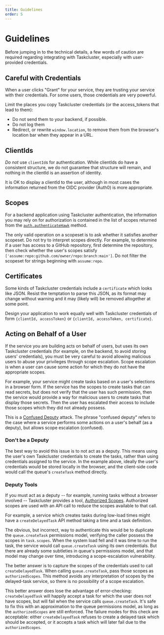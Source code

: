```yaml
---
title: Guidelines
order: 5
---
```


# Guidelines

Before jumping in to the technical details, a few words of caution are required
regarding integrating with Taskcluster, especially with user-provided
credentials.

## Careful with Credentials

When a user clicks "Grant" for your service, they are trusting your service
with their credentials.  For some users, those credentials are very powerful.

Limit the places you copy Taskcluster credentials (or the access_tokens that
lead to them):

 * Do not send them to your backend, if possible.
 * Do not log them
 * Redirect, or rewrite `window.location`, to remove them from the browser's
   location bar when they appear in a URL.

## ClientIds

*Do not* use `clientId`s for authentication.  While clientIds do have a
consistent structure, we do not guarantee that structure will remain, and
nothing in the clientId is an assertion of identity.

It is OK to display a clientId to the user, although in most cases the
information returned from the OIDC provider (Auth0) is more appropriate.

## Scopes

For a backend application using Taskcluster authentication, the information you
may rely on for authorization is contained in the list of scopes returned from
the
[`auth.authenticateHawk`](/docs/reference/platform/auth/api#authenticateHawk)
method.

The only valid operation on a scopeset is to ask whether it satisfies another
scopeset. Do not try to interpret scopes directly.  For example, to determine
if a user has access to a GitHub repository, first determine the repository,
then check whether the user's scopes satisfy
`['assume:repo:github.com/owner/repo:branch:main']`. Do not filter the
scopeset for strings beginning with `assume:repo`.

## Certificates

Some kinds of Taskcluster credentials include a `certificate` which looks like
JSON. Resist the temptation to parse this JSON, as its format may change
without warning and it may (likely will) be removed altogether at some point.

Design your application to work equally well with Taskcluster credentials of
form `{clientId, accessToken}` or `{clientId, accessToken, certificate}`.

## Acting on Behalf of a User

If the service you are building acts on behalf of users, but uses its own
Taskcluster credentials (for example, on the backend, to avoid storing users'
credentials), you must be very careful to avoid allowing malicious users to
abuse your privileges through scope escalation.  Scope escalation is when a
user can cause some action for which they do not have the appropriate scopes.

For example, your service might create tasks based on a user's selections in a
browser form.  If the service has the scopes to create tasks that can read
secrets, but does not verify that the user has such permission, then the
service would provide a way for malicious users to create tasks that display
those secrets.  Then the user has escalated their access to include those scopes
which they did not already possess.

This is a [Confused
Deputy](https://en.wikipedia.org/wiki/Confused_deputy_problem) attack.  The
phrase "confused deputy" refers to the case where a service performs some
actions on a user's behalf (as a deputy), but allows scope escalation
(confused).

### Don't be a Deputy

The best way to avoid this issue is to not act as a deputy.  This means using
the user's own Taskcluster credentials to create the tasks, rather than using
credentials assigned to the service.  In the example above, ideally the user's
credentials would be stored locally in the browser, and the client-side code
would call the queue's `createTask` method directly.

### Deputy Tools

If you must act as a deputy -- for example, running tasks without a browser
involved -- Taskcluster provides a tool, [Authorized
Scopes](authorized-scopes). Authorized scopes are used with an API call to
reduce the scopes available to that call.

For example, a service which creates tasks during low-load times might have a
`createDelayedTask` API method taking a time and a task definition.

The obvious, but incorrect, way to authenticate this would be to duplicate the
`queue.createTask` permissions model, verifying the caller possess the scopes
in `task.scopes`.  When the system load fell and it was time to run the task,
the service would call `queue.createTask` using its own credentials.  But there
are already some subtleties in queue's permissions model, and that model may
change over time, introducing a scope-escalation vulnerability.

The better answer is to capture the scopes of the credentials used to call
`createDelayedTask`.  When calling `queue.createTask`, pass those scopes as
`authorizedScopes`.  This method avoids any interpretation of scopes by the
delayed-task service, so there is no possibility of a scope escalation.

This better answer does lose the advantage of error-checking:
`createDelayedTask` will happily accept a task for which the user does not have
scopes, but will fail when the service calls `queue.createTask`.  It's safe to
fix this with an approximation to the queue permissions model, as long as the
`authorizedScopes` are still enforced.  The failure modes for this check are
acceptable: either `createDelayedTask` refuses to create a delayed task which
should be accepted, or it accepts a task which will later fail due to the
`authorizedScopes`.
